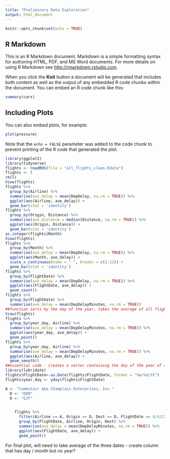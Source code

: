 ```yaml
---
title: "Preliminary Data Exploration"
output: html_document
---
```


```r
knitr::opts_chunk$set(echo = TRUE)
```

## R Markdown

This is an R Markdown document. Markdown is a simple formatting syntax for authoring HTML, PDF, and MS Word documents. For more details on using R Markdown see <http://rmarkdown.rstudio.com>.

When you click the **Knit** button a document will be generated that includes both content as well as the output of any embedded R code chunks within the document. You can embed an R code chunk like this:

```r
summary(cars)
```

## Including Plots

You can also embed plots, for example:

```r
plot(pressure)
```

Note that the `echo = FALSE` parameter was added to the code chunk to prevent printing of the R code that generated the plot.
```r
library(ggplot2)
library(tidyverse)
flights <- readRDS(file = "all_flights_clean.Rdata")
flights <- l
rm(l)
View(flights)
flights %>%
  group_by(Airline) %>%
  summarise(ave_delay = mean(DepDelay, na.rm = TRUE)) %>%
  ggplot(aes(Airline, ave_delay)) +
  geom_bar(stat = 'identity')
flights %>%
  group_by(Origin, Distance) %>%
  summarise(ave_distance = median(Distance, na.rm = TRUE)) %>%
  ggplot(aes(Origin, Distance)) +
  geom_bar(stat = 'identity')
as.integer(flights$Month)
View(flights)
flights %>%
  group_by(Month) %>%
  summarise(ave_delay = mean(DepDelay, na.rm = TRUE)) %>%
  ggplot(aes(Month, ave_delay)) +
  scale_x_continuous(name = " ", breaks = c(1:12)) +
  geom_bar(stat = 'identity')
flights %>%
  group_by(FlightDate) %>%
  summarise(ave_delay = mean(DepDelay, na.rm = TRUE)) %>%
  ggplot(aes(FlightDate, ave_delay)) +
  geom_count()
flights %>%
  group_by(FlightDate) %>%
  summarise(ave_delay = mean(DepDelayMinutes, na.rm = TRUE))
##function sorts by the day of the year, takes the average of all flights on that day, and returns the averaae delay
View(flights)
flights %>%
  group_by(year_day, Airline) %>%
  summarise(ave_delay = mean(DepDelayMinutes, na.rm = TRUE)) %>%
  ggplot(aes(year_day, ave_delay)) +
  geom_point()
flights %>%
  group_by(year_day, Airline) %>%
  summarise(ave_delay = mean(DepDelayMinutes, na.rm = TRUE)) %>%
  ggplot(aes(Airline, ave_delay)) +
  geom_smooth()
##essential code - creates a vector containing the day of the year of a flight
library(lubridate)
flights$FlightDate<-as.Date(flights$FlightDate, format = "%m/%d/%Y")
flights$year_day <- yday(flights$FlightDate)     

A <- "Commutair Aka Champlain Enterprises, Inc."
  D <- "DEN"
  O <- "GJT"

  
    flights %>%
      filter(Airline == A, Origin == O, Dest == D, FlightDate == 4/4/22) %>%
      group_by(FlightDate, Airline, Origin, Dest) %>%
      summarise(ave_delay = mean(DepDelayMinutes, na.rm = TRUE)) %>%
      ggplot(aes(FlightDate, ave_delay)) +
      geom_point()
```
For final plot, will need to take average of the three dates - create column that has day / month but no year?

